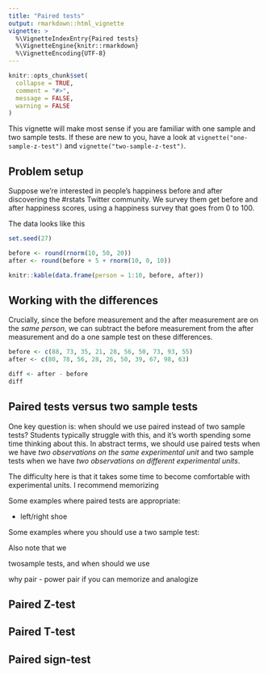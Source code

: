 ---
title: "Paired tests"
output: rmarkdown::html_vignette
vignette: >
  %\VignetteIndexEntry{Paired tests}
  %\VignetteEngine{knitr::rmarkdown}
  %\VignetteEncoding{UTF-8}
---

```{r, include = FALSE}
knitr::opts_chunk$set(
  collapse = TRUE,
  comment = "#>",
  message = FALSE,
  warning = FALSE
)
```

This vignette will make most sense if you are familiar with one sample and two sample tests. If these are new to you, have a look at `vignette("one-sample-z-test")` and `vignette("two-sample-z-test")`.

## Problem setup

Suppose we're interested in people's happiness before and after discovering the #rstats Twitter community. We survey them get before and after happiness scores, using a happiness survey that goes from 0 to 100.

The data looks like this

```{r echo = FALSE}
set.seed(27)

before <- round(rnorm(10, 50, 20))
after <- round(before + 5 + rnorm(10, 0, 10))

knitr::kable(data.frame(person = 1:10, before, after))
```

## Working with the differences

Crucially, since the before measurement and the after measurement are on the *same person*, we can subtract the before measurement from the after measurement and do a one sample test on these differences.

```{r}
before <- c(88, 73, 35, 21, 28, 56, 50, 73, 93, 55)
after <- c(80, 78, 56, 28, 26, 50, 39, 67, 98, 63) 

diff <- after - before
diff
```

## Paired tests versus two sample tests

One key question is: when should we use paired instead of two sample tests? Students typically struggle with this, and it's worth spending some time thinking about this. In abstract terms, we should use paired tests when we have *two observations on the same experimental unit* and two sample tests when we have *two observations on different experimental units*.

The difficulty here is that it takes some time to become comfortable with experimental units. I recommend memorizing

Some examples where paired tests are appropriate:

- left/right shoe

Some examples where you should use a two sample test:

Also note that we

twosample tests, and when should we use 

why pair - power
pair if you can
memorize and analogize

## Paired Z-test

## Paired T-test

## Paired sign-test

